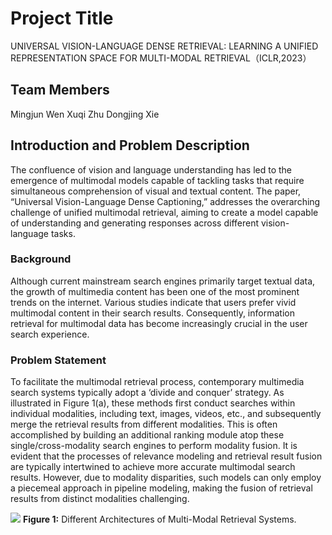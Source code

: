 # Project Title
UNIVERSAL VISION-LANGUAGE DENSE RETRIEVAL: LEARNING A UNIFIED REPRESENTATION SPACE FOR MULTI-MODAL RETRIEVAL（ICLR,2023）


## Team Members
Mingjun Wen
Xuqi Zhu
Dongjing Xie

## Introduction and Problem Description

The confluence of vision and language understanding has led to the emergence of multimodal models capable of tackling tasks that require simultaneous comprehension of visual and textual content. The paper, "Universal Vision-Language Dense Captioning," addresses the overarching challenge of unified multimodal retrieval, aiming to create a model capable of understanding and generating responses across different vision-language tasks.

### Background

Although current mainstream search engines primarily target textual data, the growth of multimedia content has been one of the most prominent trends on the internet. Various studies indicate that users prefer vivid multimodal content in their search results. Consequently, information retrieval for multimodal data has become increasingly crucial in the user search experience.

### Problem Statement

To facilitate the multimodal retrieval process, contemporary multimedia search systems typically adopt a 'divide and conquer' strategy. As illustrated in Figure 1(a), these methods first conduct searches within individual modalities, including text, images, videos, etc., and subsequently merge the retrieval results from different modalities. This is often accomplished by building an additional ranking module atop these single/cross-modality search engines to perform modality fusion. It is evident that the processes of relevance modeling and retrieval result fusion are typically intertwined to achieve more accurate multimodal search results. However, due to modality disparities, such models can only employ a piecemeal approach in pipeline modeling, making the fusion of retrieval results from distinct modalities challenging.

![](https://huatu.98youxi.com/markdown/work/uploads/upload_3da98a49d7d454bc1d28179598d1ef83.png)
   **Figure 1:** Different Architectures of Multi-Modal Retrieval Systems.



